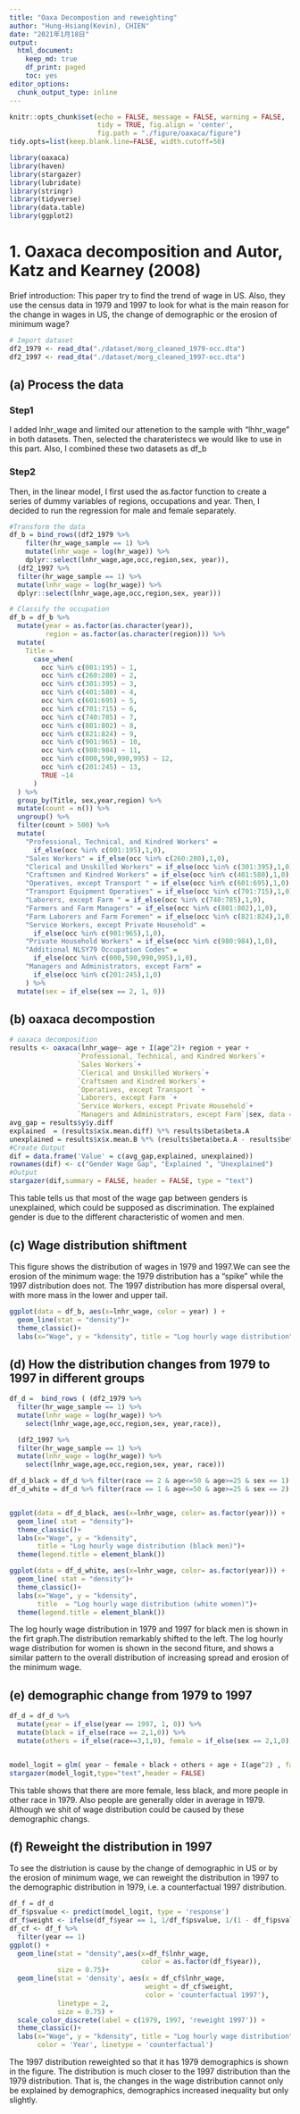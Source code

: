 ```yaml
---
title: "Oaxa Decompostion and reweighting"
author: "Hung-Hsiang(Kevin), CHIEN"
date: "2021年1月18日"
output:
  html_document:
    keep_md: true
    df_print: paged
    toc: yes
editor_options:
  chunk_output_type: inline
---
```


```r
knitr::opts_chunk$set(echo = FALSE, message = FALSE, warning = FALSE, 
                      tidy = TRUE, fig.align = 'center',
                      fig.path = "./figure/oaxaca/figure")
tidy.opts=list(keep.blank.line=FALSE, width.cutoff=50)
```

```r
library(oaxaca)
library(haven)
library(stargazer)
library(lubridate)
library(stringr)
library(tidyverse)
library(data.table)
library(ggplot2)
```


# 1. Oaxaca decomposition and Autor, Katz and Kearney (2008)
Brief introduction: This paper try to find the trend of wage in US. Also, they use the census data in 1979 and 1997 to look for what is the main reason for the change in wages in US, the change of demographic or the erosion of minimum wage?
```r
# Import dataset 
df2_1979 <- read_dta("./dataset/morg_cleaned_1979-occ.dta")
df2_1997 <- read_dta("./dataset/morg_cleaned_1997-occ.dta")
```
## (a) Process the data
### Step1
I added lnhr_wage and limited our  attenetion to the sample with "lhhr_wage" in both datasets. Then, selected the charateristecs we would like to use in this part. Also, I combined these two datasets as df_b

### Step2
Then, in the linear model, I first used the as.factor function to create a series of dummy variables of regions, occupations and year. Then, I decided to run the regression for male and female separately. 

```r
#Transform the data
df_b = bind_rows((df2_1979 %>%
    filter(hr_wage_sample == 1) %>%
    mutate(lnhr_wage = log(hr_wage)) %>%
    dplyr::select(lnhr_wage,age,occ,region,sex, year)),
  (df2_1997 %>%
  filter(hr_wage_sample == 1) %>%
  mutate(lnhr_wage = log(hr_wage)) %>%
  dplyr::select(lnhr_wage,age,occ,region,sex, year)))

# Classify the occupation
df_b = df_b %>%
  mutate(year = as.factor(as.character(year)), 
         region = as.factor(as.character(region))) %>%
  mutate(
    Title = 
      case_when(
        occ %in% c(001:195) ~ 1,
        occ %in% c(260:280) ~ 2,
        occ %in% c(301:395) ~ 3,
        occ %in% c(401:580) ~ 4,
        occ %in% c(601:695) ~ 5,
        occ %in% c(701:715) ~ 6,
        occ %in% c(740:785) ~ 7,
        occ %in% c(801:802) ~ 8,
        occ %in% c(821:824) ~ 9,
        occ %in% c(901:965) ~ 10,
        occ %in% c(980:984) ~ 11,
        occ %in% c(000,590,990,995) ~ 12,
        occ %in% c(201:245) ~ 13,
        TRUE ~14
      )
  ) %>%
  group_by(Title, sex,year,region) %>%
  mutate(count = n()) %>%
  ungroup() %>%
  filter(count > 500) %>%
  mutate(
    "Professional, Technical, and Kindred Workers" = 
      if_else(occ %in% c(001:195),1,0),
    "Sales Workers" = if_else(occ %in% c(260:280),1,0),
    "Clerical and Unskilled Workers" = if_else(occ %in% c(301:395),1,0),
    "Craftsmen and Kindred Workers" = if_else(occ %in% c(401:580),1,0),
    "Operatives, except Transport " = if_else(occ %in% c(601:695),1,0),
    "Transport Equipment Operatives" = if_else(occ %in% c(701:715),1,0),
    "Laborers, except Farm " = if_else(occ %in% c(740:785),1,0),
    "Farmers and Farm Managers" = if_else(occ %in% c(801:802),1,0),
    "Farm Laborers and Farm Foremen" = if_else(occ %in% c(821:824),1,0),
    "Service Workers, except Private Household" = 
      if_else(occ %in% c(901:965),1,0),
    "Private Household Workers" = if_else(occ %in% c(980:984),1,0),
    "Additional NLSY79 Occupation Codes" = 
      if_else(occ %in% c(000,590,990,995),1,0),
    "Managers and Administrators, except Farm" = 
      if_else(occ %in% c(201:245),1,0)
    ) %>%
  mutate(sex = if_else(sex == 2, 1, 0))
```

## (b) oaxaca decompostion

```r
# oaxaca decomposition
results <- oaxaca(lnhr_wage~ age + I(age^2)+ region + year +
                 `Professional, Technical, and Kindred Workers`+
                 `Sales Workers`+
                 `Clerical and Unskilled Workers`+
                 `Craftsmen and Kindred Workers`+
                 `Operatives, except Transport `+
                 `Laborers, except Farm `+
                 `Service Workers, except Private Household`+
                 `Managers and Administrators, except Farm`|sex, data = df_b, R = NULL)
avg_gap = results$y$y.diff
explained  = (results$x$x.mean.diff) %*% results$beta$beta.A
unexplained = results$x$x.mean.B %*% (results$beta$beta.A - results$beta$beta.B)
#Create Output
dif = data.frame('Value' = c(avg_gap,explained, unexplained))
rownames(dif) <- c("Gender Wage Gap", "Explained ", "Unexplained")
#Output
stargazer(dif,summary = FALSE, header = FALSE, type = "text")
```
This table tells us that most of the wage gap between genders is unexplained, which could be supposed as discrimination. The explained gender is due to the different characteristic of women and men.

## (c) Wage distribution shiftment
This figure shows the distribution of wages in 1979 and 1997.We can
see the erosion of the minimum wage: the 1979 distribution has a "spike" while
the 1997 distribution does not. The 1997 distribution has more dispersal overal,
with more mass in the lower and upper tail.
```r
ggplot(data = df_b, aes(x=lnhr_wage, color = year) ) +
  geom_line(stat = "density")+
  theme_classic()+
  labs(x="Wage", y = "kdensity", title = "Log hourly wage distribution")
```



## (d) How the distribution changes from 1979 to 1997 in different groups
```r

df_d =  bind_rows ( (df2_1979 %>%
  filter(hr_wage_sample == 1) %>%
  mutate(lnhr_wage = log(hr_wage)) %>%
    select(lnhr_wage,age,occ,region,sex, year,race)),

  (df2_1997 %>%
  filter(hr_wage_sample == 1) %>%
  mutate(lnhr_wage = log(hr_wage)) %>%
    select(lnhr_wage,age,occ,region,sex, year, race)))

df_d_black = df_d %>% filter(race == 2 & age<=50 & age>=25 & sex == 1)
df_d_white = df_d %>% filter(race == 1 & age<=50 & age>=25 & sex == 2)


ggplot(data = df_d_black, aes(x=lnhr_wage, color= as.factor(year))) +
  geom_line( stat = "density")+
  theme_classic()+
  labs(x="Wage", y = "kdensity", 
       title = "Log hourly wage distribution (black men)")+
  theme(legend.title = element_blank())

ggplot(data = df_d_white, aes(x=lnhr_wage, color= as.factor(year))) +
  geom_line( stat = "density")+
  theme_classic()+
  labs(x="Wage", y = "kdensity", 
       title  = "Log hourly wage distribution (white women)")+
  theme(legend.title = element_blank())


```

The log hourly wage distribution in 1979 and 1997 for black men is shown in
the firt graph.The distribution remarkably shifted to the left. The log hourly wage distribution for women is shown in the second fiture, and shows a similar pattern to the overall distribution of increasing spread and erosion of the minimum wage.

## (e) demographic change from 1979 to 1997
```r
df_d = df_d %>%
  mutate(year = if_else(year == 1997, 1, 0)) %>%
  mutate(black = if_else(race == 2,1,0)) %>%
  mutate(others = if_else(race==3,1,0), female = if_else(sex == 2,1,0))


model_logit = glm( year ~ female + black + others + age + I(age^2) , family = binomial(), data = df_d )
stargazer(model_logit,type="text",header = FALSE)

```
This table shows that there are more female, less black, and more people in other race in 1979. Also people are generally older in average in 1979. Although we shit of wage distribution could be caused by these demographic changs.

## (f) Reweight the distribution in 1997
To see the distriution is cause by the change of demographic in US or by the erosion of minimum wage, we can reweight the distribution in 1997 to the demographic distribution in 1979, i.e. a counterfactual 1997 distribution.
```r
df_f = df_d
df_f$psvalue <- predict(model_logit, type = 'response')
df_f$weight <- ifelse(df_f$year == 1, 1/df_f$psvalue, 1/(1 - df_f$psvalue))
df_cf <- df_f %>% 
  filter(year == 1)
ggplot() +
  geom_line(stat = "density",aes(x=df_f$lnhr_wage, 
                                 color = as.factor(df_f$year)),
            size = 0.75)+
  geom_line(stat = 'density', aes(x = df_cf$lnhr_wage, 
                                  weight = df_cf$weight, 
                                  color = 'counterfactual 1997'),
            linetype = 2, 
            size = 0.75) + 
  scale_color_discrete(label = c(1979, 1997, 'reweight 1997')) + 
  theme_classic()+
  labs(x="Wage", y = "kdensity", title = "Log hourly wage distribution", 
       color = 'Year', linetype = 'counterfactual')

```
The 1997 distribution reweighted so that it has 1979 demographics is shown
in the figure. The distribution is much closer to the 1997 distribution than the 1979 distribution. That is, the changes in the wage distribution cannot only be explained by demographics, demographics increased inequality but only slightly.
